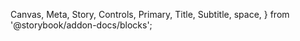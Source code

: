   Canvas,
  Meta,
  Story,
  Controls,
  Primary,
  Title,
  Subtitle,
  space,
} from '@storybook/addon-docs/blocks';

<Meta of={ButtonStories} />

<Title />

<Subtitle>Overview</Subtitle>

The Button component is a key UI element used for triggering actions in the app. It supports various styles (primary, secondary, outline etc.), and states (loading, disabled, active) to help communicate importance and feedback to users.

<Primary />

<Subtitle>Properties</Subtitle>

<Controls />

## Variants

<Subtitle>States & Behavior</Subtitle>

The Button should clearly reflect different states:

- **Default** — ready to click.
- **Hover** — highlight or elevation to show interactivity.
- **Active / Pressed** — visual feedback that the click is being registered.
- **Disabled** — muted appearance, no click event.
- **Loading** — spinner or indicator + disable to prevent duplicate clicks.

#### **Primary**: Use for main actions (e.g. "Submit", "Save").

<Canvas of={ButtonStories.Default} />

#### **Secondary**: For less prominent actions, often used alongside a primary action.

<Canvas of={ButtonStories.Secondary} />

#### **Destructive**: Use for actions with potentially negative consequences (e.g. "Delete").

<Canvas of={ButtonStories.Destructive} />

#### **Outline**: A bordered button for neutral actions or when multiple buttons are grouped.

<Canvas of={ButtonStories.Outline} />

#### **Ghost**: Minimal styling, useful for subtle or tertiary actions.

<Canvas of={ButtonStories.Ghost} />

#### **Link**: Styled like a hyperlink, useful for inline actions or navigation.

<Canvas of={ButtonStories.Link} />

#### **Small**: A compact button for space-constrained areas like toolbars or cards.

<Canvas of={ButtonStories.Small} />

#### **Large**: A larger button for emphasis or when touch targets need to be more accessible.

<Canvas of={ButtonStories.Large} />

#### **Icon**: An icon-only button, commonly used for actions like edit, delete, or settings.

<Canvas of={ButtonStories.Icon} />

#### **With Icon**: A button combining text and an icon to reinforce meaning.

<Canvas of={ButtonStories.WithIcon} />

#### **Loading**: Indicates an action is in progress; prevents repeated clicks.

<Canvas of={ButtonStories.Loading} />

#### **Disabled**: Shows a non-interactive state when an action isn't available.

<Canvas of={ButtonStories.Disabled} />

---

## Best Practices

- Use action-oriented, concise text (verbs like **Submit**, **Confirm**, **Cancel**).
- Only one **primary button** per view or flow to avoid confusing calls-to-action.
- Provide sufficient padding and touch target size for click / tap.
- Maintain **high contrast** between text and background for readability.
- Ensure **focus styles** are visible for keyboard navigation.

---

## Accessibility

- Use proper ARIA attributes where needed (`aria-label`, `aria-disabled`, etc.).
- Buttons should be **reachable via keyboard** (Tab / Shift+Tab).
- Active/focus state should be **clearly visible**.
- For **icon-only buttons**, always provide a textual label for screen readers.

